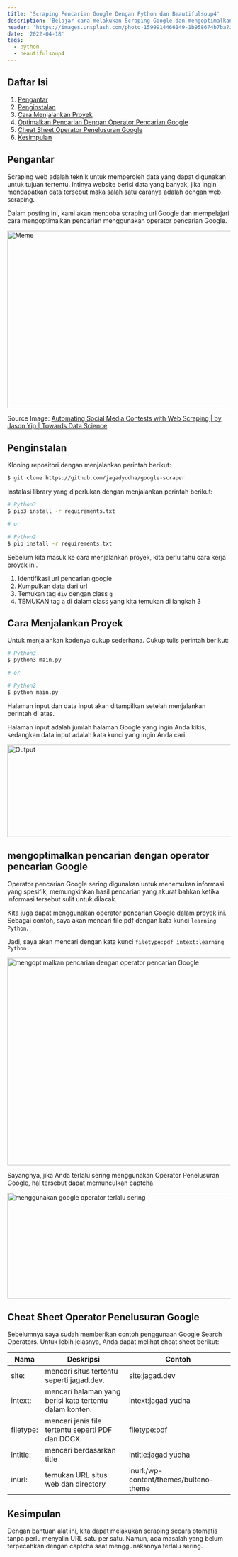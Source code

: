 ---
title: 'Scraping Pencarian Google Dengan Python dan Beautifulsoup4'
description: 'Belajar cara melakukan Scraping Google dan mengoptimalkan pencarian menggunakan operator pencarian google'
header: 'https://images.unsplash.com/photo-1599914466149-1b958674b7ba?ixlib=rb-1.2.1&ixid=MnwxMjA3fDB8MHxwaG90by1wYWdlfHx8fGVufDB8fHx8&auto=format&fit=crop&w=735&q=80'
date: '2022-04-18'
tags:
  - python
  - beautifulsoup4
---

## Daftar Isi

1. [Pengantar](#pengantar)
2. [Penginstalan](#penginstalan)
3. [Cara Menjalankan Proyek](#cara-menjalankan-proyek)
4. [Optimalkan Pencarian Dengan Operator Pencarian Google](#optimalkan-pencarian-dengan-operator-pencarian-google)
5. [Cheat Sheet Operator Penelusuran Google](#cheat-sheet-operator-penelusuran-google)
6. [Kesimpulan](#kesimpulan)

<Ads />

## Pengantar

Scraping web adalah teknik untuk memperoleh data yang dapat digunakan untuk tujuan tertentu. Intinya website berisi data yang banyak, jika ingin mendapatkan data tersebut maka salah satu caranya adalah dengan web scraping.

Dalam posting ini, kami akan mencoba scraping url Google dan mempelajari cara mengoptimalkan pencarian menggunakan operator pencarian Google.

<Image
  alt='Meme'
  src='https://res.cloudinary.com/dlpb6j88q/image/upload/v1650258328/jagad.dev/posts/google-url-scraping-with-python-and-beautifulsoup4/0_Bj_O1jRFzZjKxzi4_pnssel.jpg'
  width='550'
  height='400'
/>

Source Image: [Automating Social Media Contests with Web Scraping | by Jason Yip | Towards Data Science](https://towardsdatascience.com/automating-social-media-contests-with-web-scraping-41c55ff6022a)

## Penginstalan

Kloning repositori dengan menjalankan perintah berikut:

```bash
$ git clone https://github.com/jagadyudha/google-scraper
```

Instalasi library yang diperlukan dengan menjalankan perintah berikut:

```bash
# Python3
$ pip3 install -r requirements.txt

# or

# Python2
$ pip install -r requirements.txt
```

Sebelum kita masuk ke cara menjalankan proyek, kita perlu tahu cara kerja proyek ini.

1. Identifikasi url pencarian google
2. Kumpulkan data dari url
3. Temukan tag `div` dengan class `g`
4. TEMUKAN tag `a` di dalam class yang kita temukan di langkah 3

## Cara Menjalankan Proyek

Untuk menjalankan kodenya cukup sederhana. Cukup tulis perintah berikut:

```bash
# Python3
$ python3 main.py

# or

# Python2
$ python main.py
```

Halaman input dan data input akan ditampilkan setelah menjalankan perintah di atas.

Halaman input adalah jumlah halaman Google yang ingin Anda kikis, sedangkan data input adalah kata kunci yang ingin Anda cari.

<Image
  alt='Output'
  src='https://res.cloudinary.com/dlpb6j88q/image/upload/v1650265187/jagad.dev/posts/google-url-scraping-with-python-and-beautifulsoup4/output_x6vsfc.png'
  width='765'
  height='208'
/>

## mengoptimalkan pencarian dengan operator pencarian Google

Operator pencarian Google sering digunakan untuk menemukan informasi yang spesifik, memungkinkan hasil pencarian yang akurat bahkan ketika informasi tersebut sulit untuk dilacak.

Kita juga dapat menggunakan operator pencarian Google dalam proyek ini. Sebagai contoh, saya akan mencari file pdf dengan kata kunci `learning Python`.

Jadi, saya akan mencari dengan kata kunci `filetype:pdf intext:learning Python`

<Image
  alt='mengoptimalkan pencarian dengan operator pencarian Google'
  src='https://res.cloudinary.com/dlpb6j88q/image/upload/v1650268568/jagad.dev/posts/google-url-scraping-with-python-and-beautifulsoup4/Search_with_google_search_operators_mzacyk.png'
  width='1222'
  height='467'
/>

Sayangnya, jika Anda terlalu sering menggunakan Operator Penelusuran Google, hal tersebut dapat memunculkan captcha.

<Image
  alt='menggunakan google operator terlalu sering'
  src='https://res.cloudinary.com/dlpb6j88q/image/upload/v1650270958/jagad.dev/posts/google-url-scraping-with-python-and-beautifulsoup4/cons_w5wvru.png'
  width='595'
  height='239'
/>

## Cheat Sheet Operator Penelusuran Google

Sebelumnya saya sudah memberikan contoh penggunaan Google Search Operators. Untuk lebih jelasnya, Anda dapat melihat cheat sheet berikut:

| Nama      | Deskripsi                                               | Contoh                                 |
| --------- | ------------------------------------------------------- | -------------------------------------- |
| site:     | mencari situs tertentu seperti jagad.dev.               | site:jagad.dev                         |
| intext:   | mencari halaman yang berisi kata tertentu dalam konten. | intext:jagad yudha                     |
| filetype: | mencari jenis file tertentu seperti PDF dan DOCX.       | filetype:pdf                           |
| intitle:  | mencari berdasarkan title                               | intitle:jagad yudha                    |
| inurl:    | temukan URL situs web dan directory                     | inurl:/wp-content/themes/bulteno-theme |

## Kesimpulan

Dengan bantuan alat ini, kita dapat melakukan scraping secara otomatis tanpa perlu menyalin URL satu per satu. Namun, ada masalah yang belum terpecahkan dengan captcha saat menggunakannya terlalu sering.
